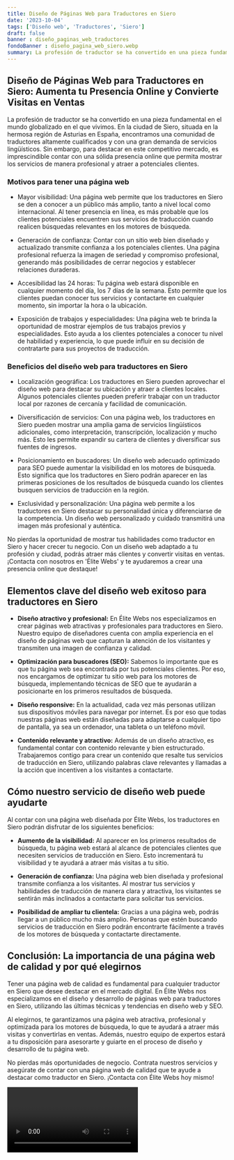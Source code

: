 ```yaml
---
title: Diseño de Páginas Web para Traductores en Siero
date: '2023-10-04'
tags: ['Diseño web', 'Traductores', 'Siero']
draft: false
banner : diseño_paginas_web_traductores
fondoBanner : diseño_pagina_web_siero.webp
summary: La profesión de traductor se ha convertido en una pieza fundamental en el mundo globalizado en el que vivimos. En la ciudad de Siero, situada en la hermosa región de Asturias en España, encontramos una comunidad de traductores altamente cualificados y con una gran demanda de servicios lingüísticos. Sin embargo, para destacar en este competitivo mercado, es imprescindible contar con una sólida presencia online que permita mostrar los servicios de manera profesional y atraer a potenciales clientes.
---
```


## Diseño de Páginas Web para Traductores en Siero: Aumenta tu Presencia Online y Convierte Visitas en Ventas

La profesión de traductor se ha convertido en una pieza fundamental en el mundo globalizado en el que vivimos. En la ciudad de Siero, situada en la hermosa región de Asturias en España, encontramos una comunidad de traductores altamente cualificados y con una gran demanda de servicios lingüísticos. Sin embargo, para destacar en este competitivo mercado, es imprescindible contar con una sólida presencia online que permita mostrar los servicios de manera profesional y atraer a potenciales clientes.

### Motivos para tener una página web

- Mayor visibilidad: Una página web permite que los traductores en Siero se den a conocer a un público más amplio, tanto a nivel local como internacional. Al tener presencia en línea, es más probable que los clientes potenciales encuentren sus servicios de traducción cuando realicen búsquedas relevantes en los motores de búsqueda.

- Generación de confianza: Contar con un sitio web bien diseñado y actualizado transmite confianza a los potenciales clientes. Una página profesional refuerza la imagen de seriedad y compromiso profesional, generando más posibilidades de cerrar negocios y establecer relaciones duraderas.

- Accesibilidad las 24 horas: Tu página web estará disponible en cualquier momento del día, los 7 días de la semana. Esto permite que los clientes puedan conocer tus servicios y contactarte en cualquier momento, sin importar la hora o la ubicación.

- Exposición de trabajos y especialidades: Una página web te brinda la oportunidad de mostrar ejemplos de tus trabajos previos y especialidades. Esto ayuda a los clientes potenciales a conocer tu nivel de habilidad y experiencia, lo que puede influir en su decisión de contratarte para sus proyectos de traducción.

### Beneficios del diseño web para traductores en Siero

- Localización geográfica: Los traductores en Siero pueden aprovechar el diseño web para destacar su ubicación y atraer a clientes locales. Algunos potenciales clientes pueden preferir trabajar con un traductor local por razones de cercanía y facilidad de comunicación.

- Diversificación de servicios: Con una página web, los traductores en Siero pueden mostrar una amplia gama de servicios lingüísticos adicionales, como interpretación, transcripción, localización y mucho más. Esto les permite expandir su cartera de clientes y diversificar sus fuentes de ingresos.

- Posicionamiento en buscadores: Un diseño web adecuado optimizado para SEO puede aumentar la visibilidad en los motores de búsqueda. Esto significa que los traductores en Siero podrán aparecer en las primeras posiciones de los resultados de búsqueda cuando los clientes busquen servicios de traducción en la región.

- Exclusividad y personalización: Una página web permite a los traductores en Siero destacar su personalidad única y diferenciarse de la competencia. Un diseño web personalizado y cuidado transmitirá una imagen más profesional y auténtica.

No pierdas la oportunidad de mostrar tus habilidades como traductor en Siero y hacer crecer tu negocio. Con un diseño web adaptado a tu profesión y ciudad, podrás atraer más clientes y convertir visitas en ventas. ¡Contacta con nosotros en 'Élite Webs' y te ayudaremos a crear una presencia online que destaque!

<GifSeo />

<Cta />

## Elementos clave del diseño web exitoso para traductores en Siero

- **Diseño atractivo y profesional:** En Élite Webs nos especializamos en crear páginas web atractivas y profesionales para traductores en Siero. Nuestro equipo de diseñadores cuenta con amplia experiencia en el diseño de páginas web que capturan la atención de los visitantes y transmiten una imagen de confianza y calidad.

- **Optimización para buscadores (SEO):** Sabemos lo importante que es que tu página web sea encontrada por tus potenciales clientes. Por eso, nos encargamos de optimizar tu sitio web para los motores de búsqueda, implementando técnicas de SEO que te ayudarán a posicionarte en los primeros resultados de búsqueda.

- **Diseño responsive:** En la actualidad, cada vez más personas utilizan sus dispositivos móviles para navegar por internet. Es por eso que todas nuestras páginas web están diseñadas para adaptarse a cualquier tipo de pantalla, ya sea un ordenador, una tableta o un teléfono móvil.

- **Contenido relevante y atractivo:** Además de un diseño atractivo, es fundamental contar con contenido relevante y bien estructurado. Trabajaremos contigo para crear un contenido que resalte tus servicios de traducción en Siero, utilizando palabras clave relevantes y llamadas a la acción que incentiven a los visitantes a contactarte.

## Cómo nuestro servicio de diseño web puede ayudarte

Al contar con una página web diseñada por Élite Webs, los traductores en Siero podrán disfrutar de los siguientes beneficios:

- **Aumento de la visibilidad:** Al aparecer en los primeros resultados de búsqueda, tu página web estará al alcance de potenciales clientes que necesiten servicios de traducción en Siero. Esto incrementará tu visibilidad y te ayudará a atraer más visitas a tu sitio.

- **Generación de confianza:** Una página web bien diseñada y profesional transmite confianza a los visitantes. Al mostrar tus servicios y habilidades de traducción de manera clara y atractiva, los visitantes se sentirán más inclinados a contactarte para solicitar tus servicios.

- **Posibilidad de ampliar tu clientela:** Gracias a una página web, podrás llegar a un público mucho más amplio. Personas que estén buscando servicios de traducción en Siero podrán encontrarte fácilmente a través de los motores de búsqueda y contactarte directamente.

## Conclusión: La importancia de una página web de calidad y por qué elegirnos

Tener una página web de calidad es fundamental para cualquier traductor en Siero que desee destacar en el mercado digital. En Élite Webs nos especializamos en el diseño y desarrollo de páginas web para traductores en Siero, utilizando las últimas técnicas y tendencias en diseño web y SEO.

Al elegirnos, te garantizamos una página web atractiva, profesional y optimizada para los motores de búsqueda, lo que te ayudará a atraer más visitas y convertirlas en ventas. Además, nuestro equipo de expertos estará a tu disposición para asesorarte y guiarte en el proceso de diseño y desarrollo de tu página web.

No pierdas más oportunidades de negocio. Contrata nuestros servicios y asegúrate de contar con una página web de calidad que te ayude a destacar como traductor en Siero. ¡Contacta con Élite Webs hoy mismo!

<Video />

<CtaBot job='Traductores' city='Siero'/>

<Gmaps query='Siero+españa+maps' />